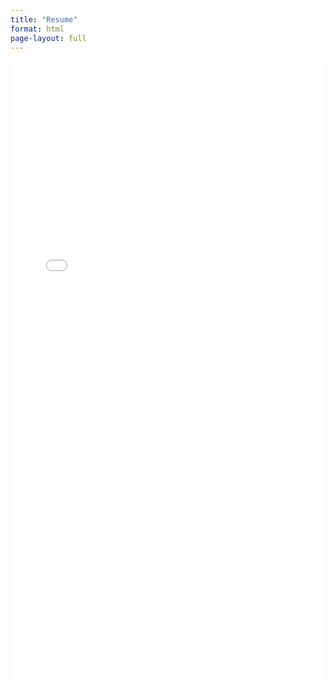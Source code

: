 ```yaml
---
title: "Resume"
format: html
page-layout: full
---
```


<iframe src="Resume.pdf" width="100%" height="1000px" style="border: none;">

</iframe>
